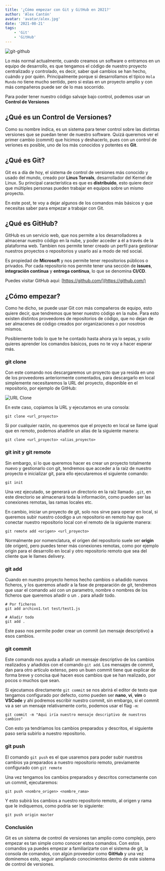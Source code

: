 ```yaml
---
title: '¿Cómo empezar con Git y GitHub en 2021?'
author: 'Alex Cantón'
avatar: 'avatar/alex.jpg'
date: '2021-08-21'
tags:
    - 'Git'
    - 'GitHub'
---
```

![git-github](/images/posts/empezar-con-git-en-2021/git-github.png)


Lo más normal actualmente, cuando creamos un software o entramos en un equipo de desarrollo, es que tengamos el código de nuestro proyecto centralizado y controlado, es decir, saber qué cambios se han hecho, cuándo y por quién. Principalmente porque si desarrollamos el típico `Hola Mundo` no tiene mucho sentido, pero si estas en un proyecto amplio y con más compañeros puede ser de lo mas socorrido.

Para poder tener nuestro código salvaje bajo control, podemos usar un **Control de Versiones**

## ¿Qué es un Control de Versiones?

Como su nombre indica, es un sistema para tener control sobre las distintas versiones que se puedan tener de nuestro software. Quizá queremos ver el primer cambio (commit) que hicimos y deshacerlo, pues con un control de veriones es posible, uno de los más conocidos y potentes es **Git**.

## ¿Qué es Git?

Git es a día de hoy, el sistema de control de versiones más conocido y usado del mundo, creado por **Linus Torvals**, desarrollador del Kernel de Linux. Su principal característica es que es **distribuido**, esto quiere decir que múltiples personas pueden trabajar en equipos sobre un mismo proyecto.

En este post, te voy a dejar algunos de los comandos más básicos y que necesitas saber para empezar a trabajar con Git.

## ¿Qué es GitHub?

GitHub es un servicio web, que nos permite a los desarrolladores a almacenar nuestro código en la nube, y poder acceder a él a través de la plataforma web. Tambien nos permite tener creado un perfil para gestionar nuestros proyectos o repositorios y usarlo así a modo de red social.

Es propiedad de **Microsoft** y nos permite tener repositorios públicos o privados. Por cada repositorio nos permite tener una sección de **issues**, **integración contínua** y **entrega contínua**, lo que se denomina **CI/CD**.

Puedes visitar GitHub aquí: [https://github.com/](https://github.com/)

## ¿Cómo empezar?

Como he dicho, se puede usar Git con más compañeros de equipo, esto quiere decir, que tendremos que tener nuestro código en la nube. Para esto existen distintos proveedores de repositorios de código, que no dejan de ser almacenes de código creados por organizaciones o por nosotros mismos.

Posiblemente todo lo que te he contado hasta ahora ya lo sepas, y solo quieres aprender los comandos básicos, pues no te voy a hacer esperar más.

### git clone

Con este comando nos descargaremos un proyecto que ya resida en uno de los proveedores anteriormente comentados, para descargarlo en local simplemente necesitaremos la URL del proyecto, disponible en el repositorio, por ejemplo de GitHub:

![URL Clone](/images/posts/empezar-con-git-en-2021/clone.jpeg)

En este caso, copiamos la URL y ejecutamos en una consola:

```shell
git clone <url_proyecto>
```

Si por cualquier razón, no queremos que el proyecto en local se llame igual que en remoto, podemos añadirle un alias de la siguiente manera:

```shell
git clone <url_proyecto> <alias_proyecto>
```

### git init y git remote

Sin embargo, si lo que queremos hacer es crear un proyecto totalmente nuevo y gestionarlo con git, tendremos que acceder a la raíz de nuestro proyecto e inicializar git, para ello ejecutaremos el siguiente comando:

```shell
git init
```

Una vez ejecutado, se generará un directorio en la raíz llamado `.git`, en este directorio se almacenará toda la información, como pueden ser las conexiones remotas, las ramas locales etc.

En cambio, iniciar un proyecto de git, solo nos sirve para operar en local, si queremos subir nuestro cóodigo a un repositorio en remoto hay que conectar nuestro repositorio local con el remoto de la siguiente manera:

```shell
git remote add <origen> <url_proyecto>
```

Normalmente por nomenclatura, el origen del repositorio suele ser **origin** (de origen), pero puedes tener más conexiones remotas, como por ejemplo origin para el desarrollo en local y otro repositorio remoto que sea del cliente que le llames delivery.

### git add

Cuando en nuestro proyecto hemos hecho cambios o añadido nuevos ficheros, y los queremos añadir a la fase de preparación de git, tendremos que usar el comando `add` con un parametro, nombre o nombres de los ficheros que queremos añadir o un `.` para añadir todo.

```shell
# Por ficheros
git add archivo1.txt test/test1.js

# Añadir todo
git add . 
```

Este paso nos permite poder crear un commit (un mensaje descriptivo) a esos cambios.

### git commit

Este comando nos ayuda a añadir un mensaje descriptivo de los cambios realizados y añadidos con el comando `git add`. Los mensajes de commit, dan para otro artículo extenso, pero un buen commit tiene que explicar de forma breve y concisa qué hacen esos cambios que se han realizado, por pocos o muchos que sean. 

Si ejecutamos directamente `git commit` se nos abrirá el editor de texto que tengamos configurado por defecto, como pueden ser **nano**, **vi**, **vim** o **VSCode** y ahí podremos escribir nuestro commit, sin embargo, si el commit va a ser un mensaje relativamente corto, podemos usar el flag `-m`:

```shell
git commit -m "Aqui iría nuestro mensaje descriptivo de nuestros cambios"
```

Con esto ya tendríamos los cambios preparados y descritos, el siguiente paso sería subirlo a nuestro repositorio.

### git push

El comando `git push` es el que usaremos para poder subir nuestros cambios ya preparados a nuestro repositorio remoto, previamente configurado con `git remote`

Una vez tengamos los cambios preparados y descritos correctamente con un commit, ejecutaremos:

```shell
git push <nombre_origen> <nombre_rama>
```

Y esto subirá los cambios a nuestro repositorio remoto, al origen y rama que le indiquemos, como podría ser lo siguiente:

```shell
git push origin master
```




### Conclusión
Git es un sistema de control de versiones tan amplio como complejo, pero empezar es tan simple como conocer estos comandos. Con estos comandos ya puedes empezar a familiarizarte con el sistema de git, la consola de comandos, con algún proveedor como **GitHub** y una vez dominemos esto, seguir ampliando conocimientos dentro de este sistema de control de versiones.
